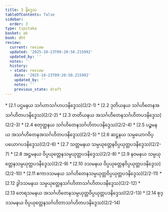 ```yaml
---
title: 2 နိဒ္ဒေသ
tableOfContents: false
sidebar:
  order: 3
type: tipitaka
basket: ab
book: dht
review:
  current: review
  updated: '2025-10-23T09:20:50.215992'
  updated_by: ''
  notes: ''
  history:
  - state: review
    date: '2025-10-23T09:20:50.215992'
    updated_by: ''
    notes: ''
    previous_state: draft
---
```



<ReviewStatus review={frontmatter.review} showDetails={true} />

<HypothesisAnnotation frontmatter={frontmatter} />

<DynamicBreadcrumb />



<TableOfContents book="dht" section="2">
* [2.1 ပဌမနယ သင်္ဂဟာသင်္ဂဟပဒနိဒ္ဒေသ](2/2-1)
* [2.2 ဒုတိယနယ သင်္ဂဟိတေနအသင်္ဂဟိတပဒနိဒ္ဒေသ](2/2-2)
* [2.3 တတိယနယ အသင်္ဂဟိတေနသင်္ဂဟိတပဒနိဒ္ဒေသ](2/2-3)
* [2.4 စတုတ္ထနယ သင်္ဂဟိတေနသင်္ဂဟိတပဒနိဒ္ဒေသ](2/2-4)
* [2.5 ပဉ္စမနယ အသင်္ဂဟိတေနအသင်္ဂဟိတပဒနိဒ္ဒေသ](2/2-5)
* [2.6 ဆဋ္ဌနယ သမ္ပယောဂဝိပ္ပယောဂပဒနိဒ္ဒေသ](2/2-6)
* [2.7 သတ္တမနယ သမ္ပယုတ္တေနဝိပ္ပယုတ္တပဒနိဒ္ဒေသ](2/2-7)
* [2.8 အဋ္ဌမနယ ဝိပ္ပယုတ္တေနသမ္ပယုတ္တပဒနိဒ္ဒေသ](2/2-8)
* [2.9 နဝမနယ သမ္ပယုတ္တေနသမ္ပယုတ္တပဒနိဒ္ဒေသ](2/2-9)
* [2.10 ဒသမနယ ဝိပ္ပယုတ္တေနဝိပ္ပယုတ္တပဒနိဒ္ဒေသ](2/2-10)
* [2.11 ဧကာဒသမနယ သင်္ဂဟိတေနသမ္ပယုတ္တဝိပ္ပယုတ္တပဒနိဒ္ဒေသ](2/2-11)
* [2.12 ဒွါဒသမနယ သမ္ပယုတ္တေနသင်္ဂဟိတာသင်္ဂဟိတပဒနိဒ္ဒေသ](2/2-12)
* [2.13 တေရသမနယ အသင်္ဂဟိတေနသမ္ပယုတ္တဝိပ္ပယုတ္တပဒနိဒ္ဒေသ](2/2-13)
* [2.14 စုဒ္ဒသမနယ ဝိပ္ပယုတ္တေနသင်္ဂဟိတာသင်္ဂဟိတပဒနိဒ္ဒေသ](2/2-14)
</TableOfContents>